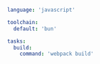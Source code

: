 ```yaml title="<project>/moon.yml" {5,6}
language: 'javascript'

toolchain:
  default: 'bun'

tasks:
  build:
    command: 'webpack build'
```
